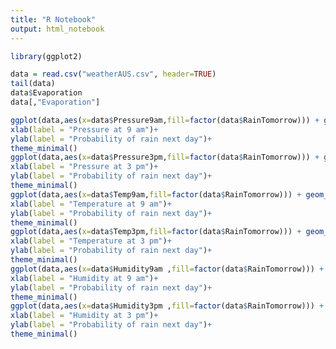 ```yaml
---
title: "R Notebook"
output: html_notebook
---
```


```r

library(ggplot2)
```

```r
data = read.csv("weatherAUS.csv", header=TRUE)
tail(data)
data$Evaporation
data[,"Evaporation"]
```
```r
ggplot(data,aes(x=data$Pressure9am,fill=factor(data$RainTomorrow))) + geom_density(alpha=0.5,  position = "stack")+
xlab(label = "Pressure at 9 am")+
ylab(label = "Probability of rain next day")+
theme_minimal()
ggplot(data,aes(x=data$Pressure3pm,fill=factor(data$RainTomorrow))) + geom_density(alpha=0.5,  position = "stack")+
xlab(label = "Pressure at 3 pm")+
ylab(label = "Probability of rain next day")+
theme_minimal()
ggplot(data,aes(x=data$Temp9am,fill=factor(data$RainTomorrow))) + geom_density(alpha=0.5,  position = "stack")+
xlab(label = "Temperature at 9 am")+
ylab(label = "Probability of rain next day")+
theme_minimal()
ggplot(data,aes(x=data$Temp3pm,fill=factor(data$RainTomorrow))) + geom_density(alpha=0.5,  position = "stack")+
xlab(label = "Temperature at 3 pm")+
ylab(label = "Probability of rain next day")+
theme_minimal()
ggplot(data,aes(x=data$Humidity9am ,fill=factor(data$RainTomorrow))) + geom_density(alpha=0.5,  position = "stack")+
xlab(label = "Humidity at 9 am")+
ylab(label = "Probability of rain next day")+
theme_minimal()
ggplot(data,aes(x=data$Humidity3pm ,fill=factor(data$RainTomorrow))) + geom_density(alpha=0.5,  position = "stack")+
xlab(label = "Humidity at 3 pm")+
ylab(label = "Probability of rain next day")+
theme_minimal()

```